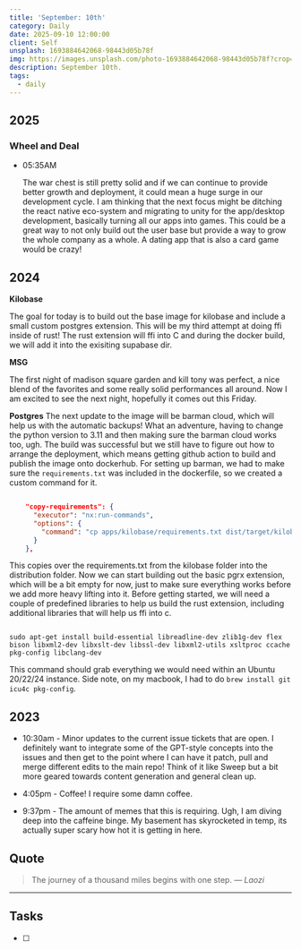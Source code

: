 ```yaml
---
title: 'September: 10th'
category: Daily
date: 2025-09-10 12:00:00
client: Self
unsplash: 1693884642068-98443d05b78f
img: https://images.unsplash.com/photo-1693884642068-98443d05b78f?crop=entropy&cs=srgb&fm=jpg&ixid=MnwzNjM5Nzd8MHwxfHJhbmRvbXx8fHx8fHx8fDE2ODE3NDg2ODY&ixlib=rb-4.0.3&q=85
description: September 10th. 
tags:
  - daily
---
```



## 2025

### Wheel and Deal

-   05:35AM

    The war chest is still pretty solid and if we can continue to provide better growth and deployment, it could mean a huge surge in our development cycle.
    I am thinking that the next focus might be ditching the react native eco-system and migrating to unity for the app/desktop development, basically turning all our apps into games.
    This could be a great way to not only build out the user base but provide a way to grow the whole company as a whole.
    A dating app that is also a card game would be crazy!

## 2024

**Kilobase**

The goal for today is to build out the base image for kilobase and include a small custom postgres extension.
This will be my third attempt at doing ffi inside of rust!
The rust extension will ffi into C and during the docker build, we will add it into the exisiting supabase dir.

**MSG**

The first night of madison square garden and kill tony was perfect, a nice blend of the favorites and some really solid performances all around.
Now I am excited to see the next night, hopefully it comes out this Friday.

**Postgres**
The next update to the image will be barman cloud, which will help us with the automatic backups!
What an adventure, having to change the python version to 3.11 and then making sure the barman cloud works too, ugh.
The build was successful but we still have to figure out how to arrange the deployment, which means getting github action to build and publish the image onto dockerhub.
For setting up barman, we had to make sure the `requirements.txt` was included in the dockerfile, so we created a custom command for it.

```json

    "copy-requirements": {
      "executor": "nx:run-commands",
      "options": {
        "command": "cp apps/kilobase/requirements.txt dist/target/kilobase/requirements.txt"
      }
    },

```

This copies over the requirements.txt from the kilobase folder into the distribution folder.
Now we can start building out the basic pgrx extension, which will be a bit empty for now, just to make sure everything works before we add more heavy lifting into it.
Before getting started, we will need a couple of predefined libraries to help us build the rust extension, including additional libraries that will help us ffi into c.

```shell

sudo apt-get install build-essential libreadline-dev zlib1g-dev flex bison libxml2-dev libxslt-dev libssl-dev libxml2-utils xsltproc ccache pkg-config libclang-dev

```

This command should grab everything we would need within an Ubuntu 20/22/24 instance.
Side note, on my macbook, I had to do `brew install git icu4c pkg-config`.



## 2023

- 10:30am - Minor updates to the current issue tickets that are open. I definitely want to integrate some of the GPT-style concepts into the issues and then get to the point where I can have it patch, pull and merge different edits to the main repo! Think of it like Sweep but a bit more geared towards content generation and general clean up.

- 4:05pm - Coffee! I require some damn coffee.

- 9:37pm - The amount of memes that this is requiring. Ugh, I am diving deep into the caffeine binge. My basement has skyrocketed in temp, its actually super scary how hot it is getting in here.

## Quote

> The journey of a thousand miles begins with one step.
> — <cite>Laozi</cite>

---

## Tasks

- [ ]